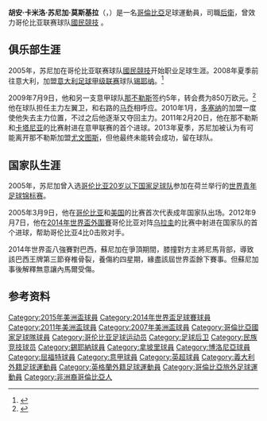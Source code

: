 {{Spanish name|辛尼加（Zúñiga）|莫斯基拉（Mosquera）}}
{{noteta
|G1=足球
|G2=FAcup
|G3=意甲
|G4=南美球會
|1=zh-hans:苏尼加;zh-hk:辛尼加;zh-tw:蘇尼加;
|2=zh-hans:马乔;zh-hk:馬治奧;zh-tw:馬喬;
|3=zh-hans:多塞纳;zh-hk:杜辛拿;zh-tw:多塞納;
|4=zh-hans:内马尔;zh-hk:尼馬;zh-tw:內馬爾;
}}
{{infobox Football biography
| name                 = 胡安·苏尼加<br>Juan Zúñiga
| image          = Juan Camilo Zúñiga - SSC Neapel (1).jpg
| image_size     = 250
| fullname       = Juan Camilo Zúñiga Mosquera
| birth_date     = {{birth date and age|df=yes|1985|12|14}}
| birth_place    = 哥伦比亚[[奇戈羅多|奇戈羅多]]
| height         = {{height|m=1.72}}<ref>{{Cite web |url=http://www.sscnapoli.it/Squadra/Juan-Camilo-Zuniga |title=存档副本 |access-date=2017-08-11 |archive-date=2020-10-31 |archive-url=https://web.archive.org/web/20201031165145/https://www.sscnapoli.it/Squadra/Juan-Camilo-Zuniga |dead-url=no }}</ref>
| currentclub      = [[國民競技|國民競技]]
| clubnumber           = 18
| position             = [[后卫_(足球)|后卫]]
| years1         = 2002–2008 | clubs1  = [[國民競技|國民競技]]                  | caps1  = 121 | goals1  = 9
| years2         = 2008–2009 | clubs2  = [[錫耶納足球俱樂部|锡耶纳]]             | caps2  = 28  | goals2  = 0
| years3         = 2009–2018     | clubs3  = [[那不勒斯足球俱乐部|那不勒斯]]               | caps3  = 125 | goals3  = 4
| years4         = 2016      | clubs4  = → [[博洛尼亚足球俱乐部|博洛尼亚]] (借用) | caps4  = 9   | goals4  = 0
| years5         = 2016–2017     | clubs5  = → [[沃特福德足球俱乐部|沃特福德]] (借用)      | caps5  = 21  | goals5  = 1
| years6         = 2018 | clubs6  = [[國民競技|國民競技]]  | caps6  = 1  | goals6  = 0
| nationalyears1 = 2005      | nationalteam1  = [[Colombia_national_under-20_football_team|哥倫比亞U20]]  | nationalcaps1  = 4  | nationalgoals1 = 0
| nationalyears2 = 2005–2015     | nationalteam2  = [[哥倫比亞國家足球隊|哥倫比亞]]                | nationalcaps2  = 62 | nationalgoals2 = 1
| pcupdate             = 2018年7月4日
| ntupdate             = 2015年6月27日
}}

'''胡安·卡米洛·苏尼加·莫斯基拉'''（{{lang|es|'''Juan Camilo Zúñiga Mosquera'''}}，{{bd|1985年|12月14日|catIdx=Zuniga, Juan}}）是一名[[哥倫比亞|哥倫比亞]]足球運動員，司職[[后衛_(足球)|后衛]]，曾效力哥伦比亚联赛球队[[國民競技|國民競技]] 。

==俱乐部生涯==
2005年，苏尼加在哥伦比亚联赛球队[[國民競技|國民競技]]开始职业足球生涯。2008年夏季前往意大利，加盟[[意大利足球甲级联赛|意大利足球甲级联赛]]球队[[錫耶納足球俱樂部|锡耶纳]]。<ref>{{cite news|url=http://www.acsiena.it/dettaglionews_1.php?id=6422|title=Zuniga raggiunge il ritiro|date=22 July 2008|accessdate=17 October 2010|publisher=AC Siena|language=it}}{{Dead link|date=2019年12月 |bot=InternetArchiveBot |fix-attempted=yes }}</ref>

2009年7月9日，他和另一支意甲球队[[那不勒斯足球俱乐部|那不勒斯]]签约5年，转会费为850万欧元。<ref>{{cite news|url=http://www.sscnapoli.it/client/render.aspx?root=707&fwd=2566&content=0|title=Napoli, ufficializzati Campagnaro e Zuniga|publisher=SSC Napoli|language=it|date=9 July 2009|accessdate=30 July 2009|archive-date=2016-03-03|archive-url=https://web.archive.org/web/20160303201255/http://www.sscnapoli.it/client/render.aspx?root=707&fwd=2566&content=0|dead-url=no}}</ref>他在球队担任主力左翼卫，和右路的[[克里斯蒂安·马乔|马乔]]相呼应。2010年1月，[[安德雷亚·多塞纳|多塞纳]]的加盟一度使他失去主力位置，不过之后他逐渐又夺回主力。2011年2月20日，他在那不勒斯和[[卡塔尼亚足球俱乐部|卡塔尼亚]]的比赛射进在意甲联赛的首个进球。2013年夏季，苏尼加被认为有可能离开那不勒斯加盟[[尤文图斯足球俱乐部|尤文图斯]]，但他最终未能转会成功，留在球队。

==国家队生涯==
2005年，苏尼加曾入选[[哥伦比亚20岁以下国家足球队|哥伦比亚20岁以下国家足球队]]参加在荷兰举行的[[U20世界盃足球賽|世界青年足球锦标赛]]。

2005年3月9日，他在[[哥伦比亚国家足球队|哥伦比亚]]和[[美国国家足球队|美国]]的比赛首次代表成年国家队出场。2012年9月7日，他在[[2014年世界盃外圍賽|2014年世界盃外圍賽]]哥伦比亚对阵[[乌拉圭国家足球队|乌拉圭]]的比赛中射进在国家队的首个进球，帮助哥伦比亚4比0击败对手。

2014年世界盃八強賽對巴西，蘇尼加在爭頂期間，膝撞對方主將尼馬背部，導致該巴西王牌第三節脊椎骨裂，養傷約四星期，緣盡該屆世界盃餘下賽事。但蘇尼加事後解釋無意讓內馬爾受傷。

==参考资料==
{{reflist}}

{{2014年世界盃足球賽哥倫比亞參賽名單}}

{{DEFAULTSORT:Zuniga, Juan}}
[[Category:2015年美洲盃球員|Category:2015年美洲盃球員]]
[[Category:2014年世界盃足球賽球員|Category:2014年世界盃足球賽球員]]
[[Category:2011年美洲盃球員|Category:2011年美洲盃球員]]
[[Category:2007年美洲盃球員|Category:2007年美洲盃球員]]
[[Category:哥倫比亞國家足球隊球員|Category:哥倫比亞國家足球隊球員]]
[[Category:哥伦比亚足球运动员|Category:哥伦比亚足球运动员]]
[[Category:足球后卫|Category:足球后卫]]
[[Category:民族竞技球员|Category:民族竞技球员]]
[[Category:錫耶納球員|Category:錫耶納球員]]
[[Category:拿坡里球員|Category:拿坡里球員]]
[[Category:博洛尼亞球員|Category:博洛尼亞球員]]
[[Category:屈福特球員|Category:屈福特球員]]
[[Category:意甲球員|Category:意甲球員]]
[[Category:英超球員|Category:英超球員]]
[[Category:義大利外籍足球運動員|Category:義大利外籍足球運動員]]
[[Category:英格蘭外籍足球運動員|Category:英格蘭外籍足球運動員]]
[[Category:哥倫比亞旅外足球運動員|Category:哥倫比亞旅外足球運動員]]
[[Category:非洲裔哥倫比亞人|Category:非洲裔哥倫比亞人]]
